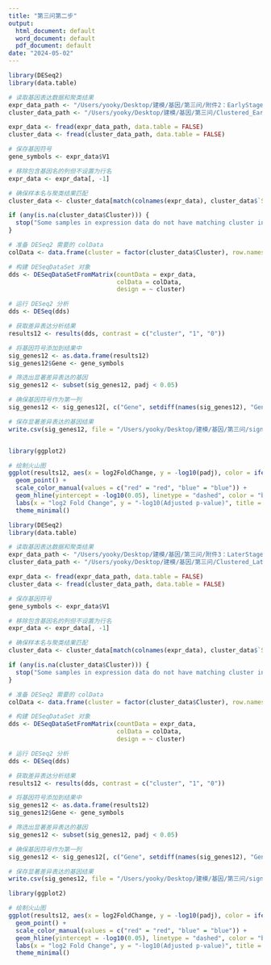 ```yaml
---
title: "第三问第二步"
output:
  html_document: default
  word_document: default
  pdf_document: default
date: "2024-05-02"
---
```


```r
library(DESeq2)
library(data.table)

# 读取基因表达数据和聚类结果
expr_data_path <- "/Users/yooky/Desktop/建模/基因/第三问/附件2：EarlyStage_exp.csv"
cluster_data_path <- "/Users/yooky/Desktop/建模/基因/第三问/Clustered_Early_Stage_Results.csv"

expr_data <- fread(expr_data_path, data.table = FALSE)
cluster_data <- fread(cluster_data_path, data.table = FALSE)

# 保存基因符号
gene_symbols <- expr_data$V1

# 移除包含基因名的列但不设置为行名
expr_data <- expr_data[, -1]

# 确保样本名与聚类结果匹配
cluster_data <- cluster_data[match(colnames(expr_data), cluster_data$`Sample Name`), ]

if (any(is.na(cluster_data$Cluster))) {
  stop("Some samples in expression data do not have matching cluster information.")
}

# 准备 DESeq2 需要的 colData
colData <- data.frame(cluster = factor(cluster_data$Cluster), row.names = colnames(expr_data))

# 构建 DESeqDataSet 对象
dds <- DESeqDataSetFromMatrix(countData = expr_data,
                              colData = colData,
                              design = ~ cluster)

# 运行 DESeq2 分析
dds <- DESeq(dds)

# 获取差异表达分析结果
results12 <- results(dds, contrast = c("cluster", "1", "0"))

# 将基因符号添加到结果中
sig_genes12 <- as.data.frame(results12)
sig_genes12$Gene <- gene_symbols

# 筛选出显著差异表达的基因
sig_genes12 <- subset(sig_genes12, padj < 0.05)

# 确保基因符号作为第一列
sig_genes12 <- sig_genes12[, c("Gene", setdiff(names(sig_genes12), "Gene"))]

# 保存显著差异表达的基因结果
write.csv(sig_genes12, file = "/Users/yooky/Desktop/建模/基因/第三问/significant_genes_clusters_early.csv", row.names = FALSE)



```

```r
library(ggplot2)

# 绘制火山图
ggplot(results12, aes(x = log2FoldChange, y = -log10(padj), color = ifelse(padj < 0.05, "red", "blue"))) +
  geom_point() +
  scale_color_manual(values = c("red" = "red", "blue" = "blue")) +
  geom_hline(yintercept = -log10(0.05), linetype = "dashed", color = "black") +  # 添加显著性阈值线
  labs(x = "log2 Fold Change", y = "-log10(Adjusted p-value)", title = "Volcano Plot of Differential Gene Expression") +
  theme_minimal()

```



```r
library(DESeq2)
library(data.table)

# 读取基因表达数据和聚类结果
expr_data_path <- "/Users/yooky/Desktop/建模/基因/第三问/附件3：LaterStage_exp.csv"
cluster_data_path <- "/Users/yooky/Desktop/建模/基因/第三问/Clustered_Later_Stage_Results.csv"

expr_data <- fread(expr_data_path, data.table = FALSE)
cluster_data <- fread(cluster_data_path, data.table = FALSE)

# 保存基因符号
gene_symbols <- expr_data$V1

# 移除包含基因名的列但不设置为行名
expr_data <- expr_data[, -1]

# 确保样本名与聚类结果匹配
cluster_data <- cluster_data[match(colnames(expr_data), cluster_data$`Sample Name`), ]

if (any(is.na(cluster_data$Cluster))) {
  stop("Some samples in expression data do not have matching cluster information.")
}

# 准备 DESeq2 需要的 colData
colData <- data.frame(cluster = factor(cluster_data$Cluster), row.names = colnames(expr_data))

# 构建 DESeqDataSet 对象
dds <- DESeqDataSetFromMatrix(countData = expr_data,
                              colData = colData,
                              design = ~ cluster)

# 运行 DESeq2 分析
dds <- DESeq(dds)

# 获取差异表达分析结果
results12 <- results(dds, contrast = c("cluster", "1", "0"))

# 将基因符号添加到结果中
sig_genes12 <- as.data.frame(results12)
sig_genes12$Gene <- gene_symbols

# 筛选出显著差异表达的基因
sig_genes12 <- subset(sig_genes12, padj < 0.05)

# 确保基因符号作为第一列
sig_genes12 <- sig_genes12[, c("Gene", setdiff(names(sig_genes12), "Gene"))]

# 保存显著差异表达的基因结果
write.csv(sig_genes12, file = "/Users/yooky/Desktop/建模/基因/第三问/significant_genes_clusters_later.csv", row.names = FALSE)
```


```r
library(ggplot2)

# 绘制火山图
ggplot(results12, aes(x = log2FoldChange, y = -log10(padj), color = ifelse(padj < 0.05, "red", "blue"))) +
  geom_point() +
  scale_color_manual(values = c("red" = "red", "blue" = "blue")) +
  geom_hline(yintercept = -log10(0.05), linetype = "dashed", color = "black") +  # 添加显著性阈值线
  labs(x = "log2 Fold Change", y = "-log10(Adjusted p-value)", title = "Volcano Plot of Differential Gene Expression") +
  theme_minimal()

```